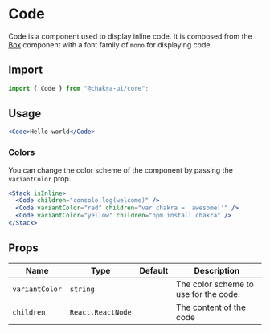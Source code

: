 

<SEO
  title="Code"
  description="Code is a component used to display inline code. It is composed from the
Box component with a font family of `mono` for displaying code."
/>

# Code

Code is a component used to display inline code. It is composed from the
[Box](/box) component with a font family of `mono` for displaying code.

<carbon-ad></carbon-ad>

## Import

```js
import { Code } from "@chakra-ui/core";
```

## Usage

```jsx
<Code>Hello world</Code>
```

### Colors

You can change the color scheme of the component by passing the `variantColor`
prop.

```jsx
<Stack isInline>
  <Code children="console.log(welcome)" />
  <Code variantColor="red" children="var chakra = 'awesome!'" />
  <Code variantColor="yellow" children="npm install chakra" />
</Stack>
```

## Props

| Name           | Type              | Default | Description                           |
| -------------- | ----------------- | ------- | ------------------------------------- |
| `variantColor` | `string`          |         | The color scheme to use for the code. |
| `children`     | `React.ReactNode` |         | The content of the code               |
